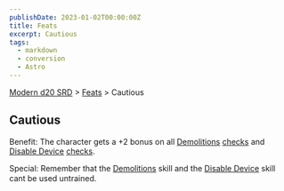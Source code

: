 ```yaml
---
publishDate: 2023-01-02T00:00:00Z
title: Feats
excerpt: Cautious
tags:
  - markdown
  - conversion
  - Astro
---
```


[Modern d20 SRD](/#modernD20) > [Feats](modern-d20-srd-feats-index) > Cautious

## Cautious

Benefit: The character gets a +2 bonus on all [Demolitions](modern-d20-srd-skills-demolitions) [checks](modern-d20-srd-skills-skill-basics-php#skill-check-index) and [Disable Device](modern-d20-srd-skills-disable-device) [checks](modern-d20-srd-skills-skill-basics-php#skill-check-index).

Special: Remember that the [Demolitions](modern-d20-srd-skills-demolitions) skill and the [Disable Device](modern-d20-srd-skills-disable-device) skill cant be used untrained.
